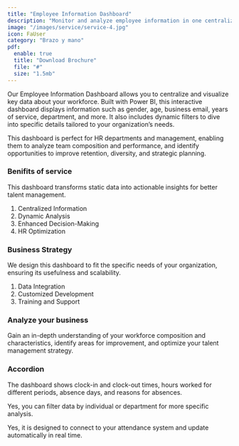 ```yaml
---
title: "Employee Information Dashboard"
description: "Monitor and analyze employee information in one centralized place."
image: "/images/service/service-4.jpg"
icon: FaUser
category: "Brazo y mano"
pdf:
  enable: true
  title: "Download Brochure"
  file: "#"
  size: "1.5mb"
---
```


Our Employee Information Dashboard allows you to centralize and visualize key data about your workforce. Built with Power BI, this interactive dashboard displays information such as gender, age, business email, years of service, department, and more. It also includes dynamic filters to dive into specific details tailored to your organization’s needs.

This dashboard is perfect for HR departments and management, enabling them to analyze team composition and performance, and identify opportunities to improve retention, diversity, and strategic planning.

### Benifits of service

This dashboard transforms static data into actionable insights for better talent management.

1. Centralized Information
2. Dynamic Analysis
3. Enhanced Decision-Making
4. HR Optimization

### Business Strategy

We design this dashboard to fit the specific needs of your organization, ensuring its usefulness and scalability.

1. Data Integration
2. Customized Development
3. Training and Support

### Analyze your business

Gain an in-depth understanding of your workforce composition and characteristics, identify areas for improvement, and optimize your talent management strategy.

### Accordion

<Accordion client:load title="What data can this dashboard display?">  

The dashboard shows clock-in and clock-out times, hours worked for different periods, absence days, and reasons for absences.  

</Accordion>  

<Accordion client:load title="Can I search by department or employee?">  

Yes, you can filter data by individual or department for more specific analysis.  

</Accordion>  

<Accordion client:load title="Does it automatically update with new records?">  

Yes, it is designed to connect to your attendance system and update automatically in real time.  

</Accordion>
